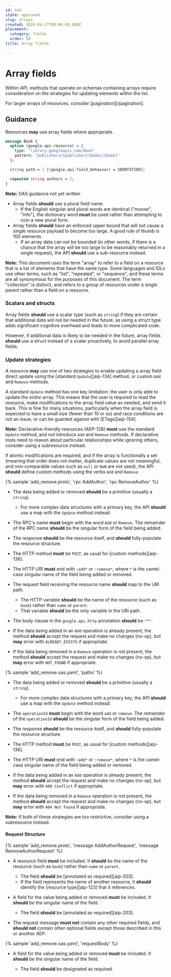 ```yaml
---
id: 144
state: approved
slug: arrays
created: 2024-04-27T00:00:00.000Z
placement:
  category: fields
  order: 50
title: Array fields

--- 
```


# Array fields

Within API, methods that operate on schemas containing arrays require
consideration on the strategies for updating elements within the list.

For larger arrays of resources, consider [pagination][/pagination].

## Guidance

Resources **may** use array fields where appropriate.

<Tabs>
  <TabItem label="Protocol Buffer">

```proto
message Book {
  option (google.api.resource) = {
    type: "library.googleapis.com/Book"
    pattern: "publishers/{publisher}/books/{book}"
  };

  string path = 1 [(google.api.field_behavior) = IDENTIFIER];

  repeated string authors = 2;
}
```

  </TabItem>
  <TabItem label="OpenAPI 3.0">

**Note:** OAS guidance not yet written

  </TabItem>
<Tabs>

- Array fields **should** use a plural field name.
  - If the English singular and plural words are identical ("moose", "info"),
    the dictionary word **must** be used rather than attempting to coin a new
    plural form.
- Array fields **should** have an enforced upper bound that will not cause a
  single resource payload to become too large. A good rule of thumb is 100
  elements.
  - If an array data can not be bounded (in other words, if there is a chance
    that the array will be too large to be reasonably returned in a single
    request), the API **should** use a sub-resource instead.

**Note:** This document uses the term "array" to refer to a field on a resource
that is a list of elements that have the same type. Some languages and IDLs use
other terms, such as "list", "repeated", or "sequence", and these terms are all
synonymous for the purposes of this document. The term "collection" is
distinct, and refers to a group of resources under a single parent rather than
a field on a resource.

### Scalars and structs

Array fields **should** use a scalar type (such as `string`) if they are
certain that additional data will not be needed in the future, as using a
struct type adds significant cognitive overhead and leads to more complicated
code.

However, if additional data is likely to be needed in the future, array fields
**should** use a struct instead of a scalar proactively, to avoid parallel
array fields.

### Update strategies

A resource **may** use one of two strategies to enable updating a array field:
direct update using the [standard `Update`][aip-134] method, or custom `Add`
and `Remove` methods.

A standard `Update` method has one key limitation: the user is only able to
update _the entire_ array. This means that the user is required to read the
resource, make modifications to the array field value as needed, and send it
back. This is fine for many situations, particularly when the array field is
expected to have a small size (fewer than 10 or so) and race conditions are not
an issue, or can be guarded against with [ETags][aip-154].

**Note:** Declarative-friendly resources (AEP-128) **must** use the standard
`Update` method, and not introduce `Add` and `Remove` methods. If declarative
tools need to reason about particular relationships while ignoring others,
consider using a subresource instead.

If atomic modifications are required, and if the array is functionally a set
(meaning that order does not matter, duplicate values are not meaningful, and
non-comparable values such as `null` or `NaN` are not used), the API **should**
define custom methods using the verbs `Add` and `Remove`:

<Tabs>
  <TabItem label="Protocol Buffer">

{% sample 'add_remove.proto', 'rpc AddAuthor', 'rpc RemoveAuthor' %}

- The data being added or removed **should** be a primitive (usually a
  `string`).
  - For more complex data structures with a primary key, the API **should** use
    a map with the `Update` method instead.
- The RPC's name **must** begin with the word `Add` or `Remove`. The remainder
  of the RPC name **should** be the singular form of the field being added.
- The response **should** be the resource itself, and **should** fully-populate
  the resource structure.
- The HTTP method **must** be `POST`, as usual for [custom methods][aip-136].
- The HTTP URI **must** end with `:add*` or `:remove*`, where `*` is the
  camel-case singular name of the field being added or removed.
- The request field receiving the resource name **should** map to the URI path.
  - The HTTP variable **should** be the name of the resource (such as `book`)
    rather than `name` or `parent`.
  - That variable **should** be the only variable in the URI path.
- The body clause in the `google.api.http` annotation **should** be `"*"`.
- If the data being added in an `Add` operation is already present, the method
  **should** accept the request and make no changes (no-op), but **may** error
  with `ALREADY_EXISTS` if appropriate.
- If the data being removed in a `Remove` operation is not present, the method
  **should** accept the request and make no changes (no-op), but **may** error
  with `NOT_FOUND` if appropriate.

  </TabItem>
  <TabItem label="OpenAPI 3.0">

{% sample 'add_remove.oas.yaml', 'paths' %}

- The data being added or removed **should** be a primitive (usually a
  `string`).
  - For more complex data structures with a primary key, the API **should** use
    a map with the `Update` method instead.
- The `operationId` **must** begin with the word `add` or `remove`. The
  remainder of the `operationId` **should** be the singular form of the field
  being added.
- The response **should** be the resource itself, and **should** fully-populate
  the resource structure.
- The HTTP method **must** be `POST`, as usual for [custom methods][aip-136].
- The HTTP URI **must** end with `:add*` or `:remove*`, where `*` is the
  camel-case singular name of the field being added or removed.
- If the data being added in an `Add` operation is already present, the method
  **should** accept the request and make no changes (no-op), but **may** error
  with `409 Conflict` if appropriate.
- If the data being removed in a `Remove` operation is not present, the method
  **should** accept the request and make no changes (no-op), but **may** error
  with `404 Not Found` if appropriate.

  </TabItem>
<Tabs>

**Note:** If both of these strategies are too restrictive, consider using a
subresource instead.

#### Request Structure

<Tabs>
  <TabItem label="Protocol Buffer">

{% sample 'add_remove.proto', 'message AddAuthorRequest', 'message RemoveAuthorRequest' %}

- A resource field **must** be included. It **should** be the name of the
  resource (such as `book`) rather than `name` or `parent`.
  - The field **should** be [annotated as required][aip-203].
  - If the field represents the name of another resource, it **should**
    identify the [resource type][aip-123] that it references.
- A field for the value being added or removed **must** be included. It
  **should** be the singular name of the field.
  - The field **should** be [annotated as required][aip-203].
- The request message **must not** contain any other required fields, and
  **should not** contain other optional fields except those described in this
  or another AEP.

  </TabItem>
  <TabItem label="OpenAPI 3.0">

{% sample 'add_remove.oas.yaml', 'requestBody' %}

- A field for the value being added or removed **must** be included. It
  **should** be the singular name of the field.
  - The field **should** be designated as required.

  </TabItem>
<Tabs>
